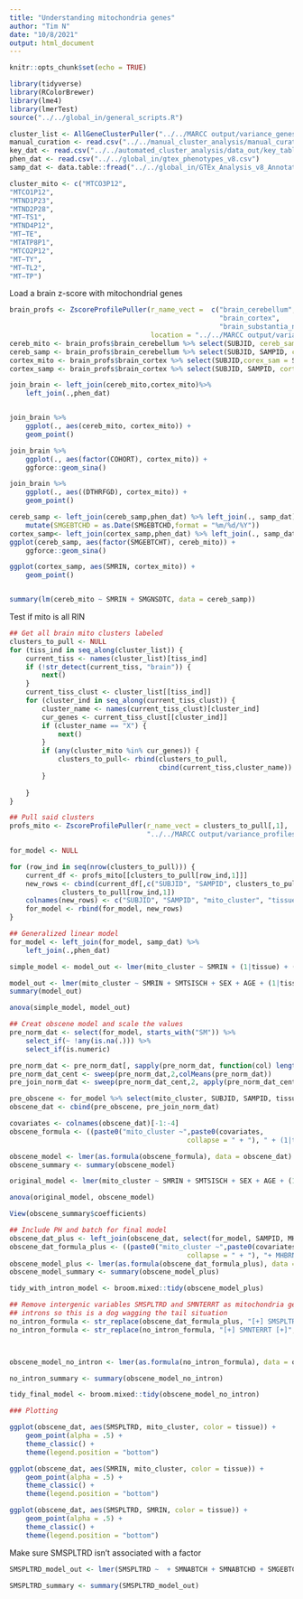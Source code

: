 ```yaml
---
title: "Understanding mitochondria genes"
author: "Tim N"
date: "10/8/2021"
output: html_document
---
```


```r
knitr::opts_chunk$set(echo = TRUE)
```

```r
library(tidyverse)
library(RColorBrewer)
library(lme4)
library(lmerTest)
source("../../global_in/general_scripts.R")
```

```r
cluster_list <- AllGeneClusterPuller("../../MARCC output/variance_genes_kendall/")
manual_curation <- read.csv("../../manual_cluster_analysis/manual_curation.csv")
key_dat <- read.csv("../../automated_cluster_analysis/data_out/key_table.csv")
phen_dat <- read.csv("../../global_in/gtex_phenotypes_v8.csv")
samp_dat <- data.table::fread("../../global_in/GTEx_Analysis_v8_Annotations_SampleAttributesDS.txt")
```


```r
cluster_mito <- c("MTCO3P12",
"MTCO1P12",
"MTND1P23",
"MTND2P28",
"MT−TS1",
"MTND4P12",
"MT−TE",
"MTATP8P1",
"MTCO2P12",
"MT−TY",
"MT−TL2",
"MT−TP")
```



Load a brain z-score with mitochondrial genes
```r
brain_profs <- ZscoreProfilePuller(r_name_vect =  c("brain_cerebellum",
                                                    "brain_cortex",
                                                    "brain_substantia_nigra"),
                                   location = "../../MARCC output/variance_profiles_kendall/")
cereb_mito <- brain_profs$brain_cerebellum %>% select(SUBJID, cereb_samp = SAMPID, cereb_mito = A)
cereb_samp <- brain_profs$brain_cerebellum %>% select(SUBJID, SAMPID, cereb_mito = A)
cortex_mito <- brain_profs$brain_cortex %>% select(SUBJID,corex_sam = SAMPID, cortex_mito = A)
cortex_samp <- brain_profs$brain_cortex %>% select(SUBJID, SAMPID, cortex_mito = A)

join_brain <- left_join(cereb_mito,cortex_mito)%>%
    left_join(.,phen_dat)


join_brain %>%
    ggplot(., aes(cereb_mito, cortex_mito)) +
    geom_point() 

join_brain %>%
    ggplot(., aes(factor(COHORT), cortex_mito)) +
    ggforce::geom_sina()

join_brain %>%
    ggplot(., aes((DTHRFGD), cortex_mito)) +
    geom_point()
```


```r
cereb_samp <- left_join(cereb_samp,phen_dat) %>% left_join(., samp_dat) %>%
    mutate(SMGEBTCHD = as.Date(SMGEBTCHD,format = "%m/%d/%Y"))
cortex_samp<- left_join(cortex_samp,phen_dat) %>% left_join(., samp_dat)
ggplot(cereb_samp, aes(factor(SMGEBTCHT), cereb_mito)) +
    ggforce::geom_sina()

ggplot(cortex_samp, aes(SMRIN, cortex_mito)) +
    geom_point()


summary(lm(cereb_mito ~ SMRIN + SMGNSDTC, data = cereb_samp))
```
Test if mito is all RIN
```r
## Get all brain mito clusters labeled
clusters_to_pull <- NULL
for (tiss_ind in seq_along(cluster_list)) {
    current_tiss <- names(cluster_list)[tiss_ind]
    if (!str_detect(current_tiss, "brain")) {
        next()
    }
    current_tiss_clust <- cluster_list[[tiss_ind]]
    for (cluster_ind in seq_along(current_tiss_clust)) {
        cluster_name <- names(current_tiss_clust)[cluster_ind]
        cur_genes <- current_tiss_clust[[cluster_ind]]
        if (cluster_name == "X") {
            next()
        }
        if (any(cluster_mito %in% cur_genes)) {
            clusters_to_pull<- rbind(clusters_to_pull,
                                     cbind(current_tiss,cluster_name))
        }
        
    }
}

## Pull said clusters
profs_mito <- ZscoreProfilePuller(r_name_vect = clusters_to_pull[,1],
                                  "../../MARCC output/variance_profiles_kendall/")

for_model <- NULL

for (row_ind in seq(nrow(clusters_to_pull))) {
    current_df <- profs_mito[[clusters_to_pull[row_ind,1]]]
    new_rows <- cbind(current_df[,c("SUBJID", "SAMPID", clusters_to_pull[row_ind,2])],
             clusters_to_pull[row_ind,1])
    colnames(new_rows) <- c("SUBJID", "SAMPID", "mito_cluster", "tissue")
    for_model <- rbind(for_model, new_rows)
}

## Generalized linear model
for_model <- left_join(for_model, samp_dat) %>%
    left_join(.,phen_dat)

simple_model <- model_out <- lmer(mito_cluster ~ SMRIN + (1|tissue) + (1|SUBJID), data = for_model)

model_out <- lmer(mito_cluster ~ SMRIN + SMTSISCH + SEX + AGE + (1|tissue) + (1|SUBJID), data = for_model)
summary(model_out)

anova(simple_model, model_out)

## Creat obscene model and scale the values
pre_norm_dat <- select(for_model, starts_with("SM")) %>%
    select_if(~ !any(is.na(.))) %>%
    select_if(is.numeric)

pre_norm_dat <- pre_norm_dat[, sapply(pre_norm_dat, function(col) length(unique(col))) > 1]
pre_norm_dat_cent <- sweep(pre_norm_dat,2,colMeans(pre_norm_dat))
pre_join_norm_dat <- sweep(pre_norm_dat_cent,2, apply(pre_norm_dat_cent,2,sd),FUN = "/")

pre_obscene <- for_model %>% select(mito_cluster, SUBJID, SAMPID, tissue, SEX, AGE)
obscene_dat <- cbind(pre_obscene, pre_join_norm_dat)

covariates <- colnames(obscene_dat)[-1:-4]
obscene_formula <- ((paste0("mito_cluster ~",paste0(covariates,
                                            collapse = " + "), " + (1|tissue) + (1|SUBJID)")))

obscene_model <- lmer(as.formula(obscene_formula), data = obscene_dat)
obscene_summary <- summary(obscene_model)

original_model <- lmer(mito_cluster ~ SMRIN + SMTSISCH + SEX + AGE + (1|tissue) + (1|SUBJID), data = obscene_dat)

anova(original_model, obscene_model)

View(obscene_summary$coefficients)

## Include PH and batch for final model
obscene_dat_plus <- left_join(obscene_dat, select(for_model, SAMPID, MHBRNPH, SMNABTCH))
obscene_dat_formula_plus <- ((paste0("mito_cluster ~",paste0(covariates,
                                            collapse = " + "), "+ MHBRNPH + SMNABTCH + (1|tissue) + (1|SUBJID)"))) 
obscene_model_plus <- lmer(as.formula(obscene_dat_formula_plus), data = obscene_dat_plus)
obscene_model_summary <- summary(obscene_model_plus)

tidy_with_intron_model <- broom.mixed::tidy(obscene_model_plus)

## Remove intergenic variables SMSPLTRD and SMNTERRT as mitochondria genes lack
## introns so this is a dog wagging the tail situation
no_intron_formula <- str_replace(obscene_dat_formula_plus, "[+] SMSPLTRD [+]","+")
no_intron_formula <- str_replace(no_intron_formula, "[+] SMNTERRT [+]","+")



obscene_model_no_intron <- lmer(as.formula(no_intron_formula), data = obscene_dat_plus)

no_intron_summary <- summary(obscene_model_no_intron)

tidy_final_model <- broom.mixed::tidy(obscene_model_no_intron)

### Plotting

ggplot(obscene_dat, aes(SMSPLTRD, mito_cluster, color = tissue)) +
    geom_point(alpha = .5) +
    theme_classic() +
    theme(legend.position = "bottom")

ggplot(obscene_dat, aes(SMRIN, mito_cluster, color = tissue)) +
    geom_point(alpha = .5) +
    theme_classic() +
    theme(legend.position = "bottom")

ggplot(obscene_dat, aes(SMSPLTRD, SMRIN, color = tissue)) +
    geom_point(alpha = .5) +
    theme_classic() +
    theme(legend.position = "bottom")
```

Make sure SMSPLTRD isn't associated with a factor
```r
SMSPLTRD_model_out <- lmer(SMSPLTRD ~  + SMNABTCH + SMNABTCHD + SMGEBTCH + SMCENTER  + (1|tissue) + (1|SUBJID), data = for_model)

SMSPLTRD_summary <- summary(SMSPLTRD_model_out)

```




